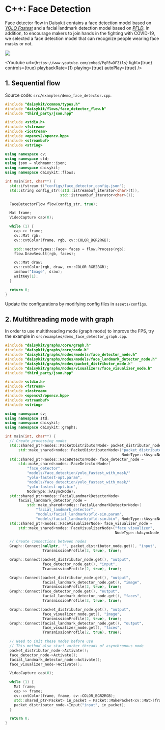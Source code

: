 
# C++: Face Detection

Face detector flow in Daisykit contains a face detection model based on
[*YOLO Fastest*](https://github.com/dog-qiuqiu/Yolo-Fastest) and a
facial landmark detection model based on
[*PFLD*](https://github.com/polarisZhao/PFLD-pytorch). In addition, to
encourage makers to join hands in the fighting with COVID-19, we
selected a face detection model that can recognize people wearing face
masks or not.

![](/images/python/image5.png)

<Youtube
    url={`https://www.youtube.com/embed/PgR5wDFZils`}
    light={true}
    controls={true}
    playbackRate={1}
    playing={true}
    autoPlay={true}
/>

## 1. Sequential flow

Source code: `src/examples/demo_face_detector.cpp`.

```cpp
#include "daisykit/common/types.h"
#include "daisykit/flows/face_detector_flow.h"
#include "third_party/json.hpp"

#include <stdio.h>
#include <fstream>
#include <iostream>
#include <opencv2/opencv.hpp>
#include <streambuf>
#include <string>

using namespace cv;
using namespace std;
using json = nlohmann::json;
using namespace daisykit;
using namespace daisykit::flows;

int main(int, char**) {
  std::ifstream t("configs/face_detector_config.json");
  std::string config_str((std::istreambuf_iterator<char>(t)),
                         std::istreambuf_iterator<char>());

  FaceDetectorFlow flow(config_str, true);

  Mat frame;
  VideoCapture cap(0);

  while (1) {
    cap >> frame;
    cv::Mat rgb;
    cv::cvtColor(frame, rgb, cv::COLOR_BGR2RGB);

    std::vector<types::Face> faces = flow.Process(rgb);
    flow.DrawResult(rgb, faces);

    cv::Mat draw;
    cv::cvtColor(rgb, draw, cv::COLOR_RGB2BGR);
    imshow("Image", draw);
    waitKey(1);
  }

  return 0;
}
```

Update the configurations by modifying config files in `assets/configs`.


## 2. Multithreading mode with graph

In order to use multithreading mode (graph mode) to improve the FPS, try the example in `src/examples/demo_face_detector_graph.cpp`.


```cpp
#include "daisykit/graphs/core/graph.h"
#include "daisykit/graphs/core/node.h"
#include "daisykit/graphs/nodes/models/face_detector_node.h"
#include "daisykit/graphs/nodes/models/face_landmark_detector_node.h"
#include "daisykit/graphs/nodes/packet_distributor_node.h"
#include "daisykit/graphs/nodes/visualizers/face_visualizer_node.h"
#include "third_party/json.hpp"

#include <stdio.h>
#include <fstream>
#include <iostream>
#include <opencv2/opencv.hpp>
#include <streambuf>
#include <string>

using namespace cv;
using namespace std;
using namespace daisykit;
using namespace daisykit::graphs;

int main(int, char**) {
  // Create processing nodes
  std::shared_ptr<nodes::PacketDistributorNode> packet_distributor_node =
      std::make_shared<nodes::PacketDistributorNode>("packet_distributor",
                                                     NodeType::kAsyncNode);
  std::shared_ptr<nodes::FaceDetectorNode> face_detector_node =
      std::make_shared<nodes::FaceDetectorNode>(
          "face_detector",
          "models/face_detection/yolo_fastest_with_mask/"
          "yolo-fastest-opt.param",
          "models/face_detection/yolo_fastest_with_mask/"
          "yolo-fastest-opt.bin",
          NodeType::kAsyncNode);
  std::shared_ptr<nodes::FacialLandmarkDetectorNode>
      facial_landmark_detector_node =
          std::make_shared<nodes::FacialLandmarkDetectorNode>(
              "facial_landmark_detector",
              "models/facial_landmark/pfld-sim.param",
              "models/facial_landmark/pfld-sim.bin", NodeType::kAsyncNode);
  std::shared_ptr<nodes::FaceVisualizerNode> face_visualizer_node =
      std::make_shared<nodes::FaceVisualizerNode>("face_visualizer",
                                                  NodeType::kAsyncNode, true);

  // Create connections between nodes
  Graph::Connect(nullptr, "", packet_distributor_node.get(), "input",
                 TransmissionProfile(2, true), true);

  Graph::Connect(packet_distributor_node.get(), "output",
                 face_detector_node.get(), "input",
                 TransmissionProfile(2, true), true);

  Graph::Connect(packet_distributor_node.get(), "output",
                 facial_landmark_detector_node.get(), "image",
                 TransmissionProfile(2, true), true);
  Graph::Connect(face_detector_node.get(), "output",
                 facial_landmark_detector_node.get(), "faces",
                 TransmissionProfile(2, true), true);

  Graph::Connect(packet_distributor_node.get(), "output",
                 face_visualizer_node.get(), "image",
                 TransmissionProfile(2, true), true);
  Graph::Connect(facial_landmark_detector_node.get(), "output",
                 face_visualizer_node.get(), "faces",
                 TransmissionProfile(2, true), true);

  // Need to init these nodes before use
  // This method also start worker threads of asynchronous node
  packet_distributor_node->Activate();
  face_detector_node->Activate();
  facial_landmark_detector_node->Activate();
  face_visualizer_node->Activate();

  VideoCapture cap(0);

  while (1) {
    Mat frame;
    cap >> frame;
    cv::cvtColor(frame, frame, cv::COLOR_BGR2RGB);
    std::shared_ptr<Packet> in_packet = Packet::MakePacket<cv::Mat>(frame);
    packet_distributor_node->Input("input", in_packet);
  }

  return 0;
}
```
